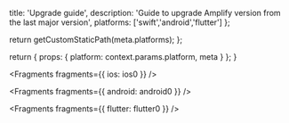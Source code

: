                   
  title: 'Upgrade guide',
  description: 'Guide to upgrade Amplify version from the last major version',
  platforms: ['swift','android','flutter']
};

  return getCustomStaticPath(meta.platforms);
};

  return {
    props: {
      platform: context.params.platform,
      meta
    }
  };
}
          



<Fragments fragments={{ ios: ios0 }} />


<Fragments fragments={{ android: android0 }} />


<Fragments fragments={{ flutter: flutter0 }} />
